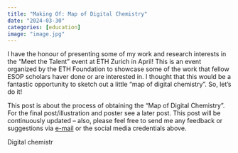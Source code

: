```yaml
---
title: "Making Of: Map of Digital Chemistry"
date: "2024-03-30"
categories: [education]
image: "image.jpg"
---
```


I have the honour of presenting some of my work and research interests in the "Meet the Talent" event at ETH Zurich in April! This is an event organized by the ETH Foundation to showcase some of the work that fellow ESOP scholars haver done or are interested in. I thought that this would be a fantastic opportunity to sketch out a little "map of digital chemistry". So, let's do it!

This post is about the process of obtaining the "Map of Digital Chemistry". For the final post/illustration and poster see a later post. This post will be continuously updated – also, please feel free to send me any feedback or suggestions via [e-mail](mlederbauer@ethz.ch) or the social media credentials above.

Digital chemistr